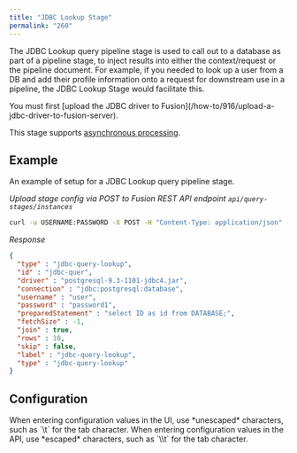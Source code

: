 ```yaml
---
title: "JDBC Lookup Stage"
permalink: "260"
---
```


The JDBC Lookup query pipeline stage is used to call out to a database as part of a pipeline stage, to inject results into either the context/request or the pipeline document.
For example, if you needed to look up a user from a DB and add their profile information onto a request for downstream use in a pipeline, the JDBC Lookup Stage would facilitate this.

<Note>
You must first [upload the JDBC driver to Fusion](/how-to/916/upload-a-jdbc-driver-to-fusion-server).
</Note>

This stage supports [asynchronous processing](/fusion-server/4.2/173/query-pipelines#async).

## Example

An example of setup for a JDBC Lookup query pipeline stage.

*Upload stage config via POST to Fusion REST API endpoint `api/query-stages/instances`*

```bash
curl -u USERNAME:PASSWORD -X POST -H "Content-Type: application/json" -d '{"id": "jdbc-quer","type":"jdbc-query-lookup","driver":"postgresql-9.3-1101-jdbc4.jar","connection":"jdbc:postgresql:database","username":"user","password":"password1","preparedStatement":"select ID as id from DATABASE;"}' http://localhost:8764/api/query-stages/instances
```

*Response*

```json
{
  "type" : "jdbc-query-lookup",
  "id" : "jdbc-quer",
  "driver" : "postgresql-9.3-1101-jdbc4.jar",
  "connection" : "jdbc:postgresql:database",
  "username" : "user",
  "password" : "password1",
  "preparedStatement" : "select ID as id from DATABASE;",
  "fetchSize" : -1,
  "join" : true,
  "rows" : 10,
  "skip" : false,
  "label" : "jdbc-query-lookup",
  "type" : "jdbc-query-lookup"
}
```

## Configuration

<Tip>
When entering configuration values in the UI, use *unescaped* characters, such as `\t` for the tab character. When entering configuration values in the API, use *escaped* characters, such as `\\t` for the tab character.
</Tip>


<SchemaParamFields schema={schema}/>
